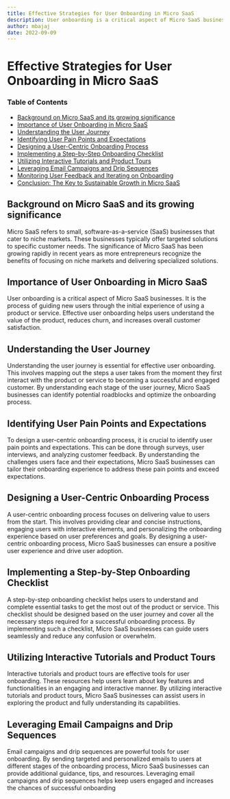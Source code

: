 ```yaml
---
title: Effective Strategies for User Onboarding in Micro SaaS
description: User onboarding is a critical aspect of Micro SaaS businesses. Learn some of proven effective strategies.
author: mbajaj
date: 2022-09-09
---
```


# Effective Strategies for User Onboarding in Micro SaaS

### Table of Contents

- [Background on Micro SaaS and its growing significance](#background-on-micro-saas-and-its-growing-significance)
- [Importance of User Onboarding in Micro SaaS](#importance-of-user-onboarding-in-micro-saas)
- [Understanding the User Journey](#understanding-the-user-journey)
- [Identifying User Pain Points and Expectations](#identifying-user-pain-points-and-expectations)
- [Designing a User-Centric Onboarding Process](#designing-a-user-centric-onboarding-process)
- [Implementing a Step-by-Step Onboarding Checklist](#implementing-a-step-by-step-onboarding-checklist)
- [Utilizing Interactive Tutorials and Product Tours](#utilizing-interactive-tutorials-and-product-tours)
- [Leveraging Email Campaigns and Drip Sequences](#leveraging-email-campaigns-and-drip-sequences)
- [Monitoring User Feedback and Iterating on Onboarding](#monitoring-user-feedback-and-iterating-on-onboarding)
- [Conclusion: The Key to Sustainable Growth in Micro SaaS](#conclusion-the-key-to-sustainable-growth-in-micro-saas)

## <a name="background-on-micro-saas-and-its-growing-significance">Background on Micro SaaS and its growing significance</a>

Micro SaaS refers to small, software-as-a-service (SaaS) businesses that cater to niche markets. These businesses typically offer targeted solutions to specific customer needs. The significance of Micro SaaS has been growing rapidly in recent years as more entrepreneurs recognize the benefits of focusing on niche markets and delivering specialized solutions.

## <a name="importance-of-user-onboarding-in-micro-saas">Importance of User Onboarding in Micro SaaS</a>

User onboarding is a critical aspect of Micro SaaS businesses. It is the process of guiding new users through the initial experience of using a product or service. Effective user onboarding helps users understand the value of the product, reduces churn, and increases overall customer satisfaction.

## <a name="understanding-the-user-journey">Understanding the User Journey</a>

Understanding the user journey is essential for effective user onboarding. This involves mapping out the steps a user takes from the moment they first interact with the product or service to becoming a successful and engaged customer. By understanding each stage of the user journey, Micro SaaS businesses can identify potential roadblocks and optimize the onboarding process.

## <a name="identifying-user-pain-points-and-expectations">Identifying User Pain Points and Expectations</a>

To design a user-centric onboarding process, it is crucial to identify user pain points and expectations. This can be done through surveys, user interviews, and analyzing customer feedback. By understanding the challenges users face and their expectations, Micro SaaS businesses can tailor their onboarding experience to address these pain points and exceed expectations.

## <a name="designing-a-user-centric-onboarding-process">Designing a User-Centric Onboarding Process</a>

A user-centric onboarding process focuses on delivering value to users from the start. This involves providing clear and concise instructions, engaging users with interactive elements, and personalizing the onboarding experience based on user preferences and goals. By designing a user-centric onboarding process, Micro SaaS businesses can ensure a positive user experience and drive user adoption.

## <a name="implementing-a-step-by-step-onboarding-checklist">Implementing a Step-by-Step Onboarding Checklist</a>

A step-by-step onboarding checklist helps users to understand and complete essential tasks to get the most out of the product or service. This checklist should be designed based on the user journey and cover all the necessary steps required for a successful onboarding process. By implementing such a checklist, Micro SaaS businesses can guide users seamlessly and reduce any confusion or overwhelm.

## <a name="utilizing-interactive-tutorials-and-product-tours">Utilizing Interactive Tutorials and Product Tours</a>

Interactive tutorials and product tours are effective tools for user onboarding. These resources help users learn about key features and functionalities in an engaging and interactive manner. By utilizing interactive tutorials and product tours, Micro SaaS businesses can assist users in exploring the product and fully understanding its capabilities.

## <a name="leveraging-email-campaigns-and-drip-sequences">Leveraging Email Campaigns and Drip Sequences</a>

Email campaigns and drip sequences are powerful tools for user onboarding. By sending targeted and personalized emails to users at different stages of the onboarding process, Micro SaaS businesses can provide additional guidance, tips, and resources. Leveraging email campaigns and drip sequences helps keep users engaged and increases the chances of successful onboarding
